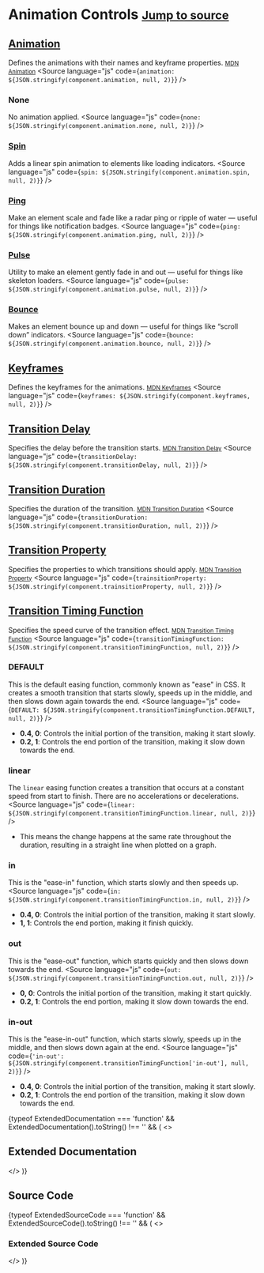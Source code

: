 
<Meta title="Tailwind/Theme/Animation" />

# Animation Controls <small className='text-xs'>[Jump to source](#source-code)</small>

## [Animation](https://tailwindcss.com/docs/animation)
Defines the animations with their names and keyframe properties. <small>[MDN Animation](https://developer.mozilla.org/en-US/docs/Web/CSS/animation)</small>
<Source language="js" code={`animation: ${JSON.stringify(component.animation, null, 2)}`} />

### None
No animation applied.
<Source language="js" code={`none: ${JSON.stringify(component.animation.none, null, 2)}`} />

### [Spin](https://tailwindcss.com/docs/animation#spin)
Adds a linear spin animation to elements like loading indicators.
<Source language="js" code={`spin: ${JSON.stringify(component.animation.spin, null, 2)}`} />

### [Ping](https://tailwindcss.com/docs/animation#ping)
Make an element scale and fade like a radar ping or ripple of water — useful for things like notification badges.
<Source language="js" code={`ping: ${JSON.stringify(component.animation.ping, null, 2)}`} />

### [Pulse](https://tailwindcss.com/docs/animation#pulse)
Utility to make an element gently fade in and out — useful for things like skeleton loaders.
<Source language="js" code={`pulse: ${JSON.stringify(component.animation.pulse, null, 2)}`} />

### [Bounce](https://tailwindcss.com/docs/animation#bounce)
Makes an element bounce up and down — useful for things like “scroll down” indicators.
<Source language="js" code={`bounce: ${JSON.stringify(component.animation.bounce, null, 2)}`} />

## [Keyframes](https://tailwindcss.com/docs/keyframes)
Defines the keyframes for the animations. <small>[MDN Keyframes](https://developer.mozilla.org/en-US/docs/Web/CSS/@keyframes)</small>
<Source language="js" code={`keyframes: ${JSON.stringify(component.keyframes, null, 2)}`} />

## [Transition Delay](https://tailwindcss.com/docs/transition-delay)
Specifies the delay before the transition starts. <small>[MDN Transition Delay](https://developer.mozilla.org/en-US/docs/Web/CSS/transition-delay)</small>
<Source language="js" code={`transitionDelay: ${JSON.stringify(component.transitionDelay, null, 2)}`} />

## [Transition Duration](https://tailwindcss.com/docs/transition-duration)
Specifies the duration of the transition. <small>[MDN Transition Duration](https://developer.mozilla.org/en-US/docs/Web/CSS/transition-duration)</small>
<Source language="js" code={`transitionDuration: ${JSON.stringify(component.transitionDuration, null, 2)}`} />

## [Transition Property](https://tailwindcss.com/docs/transition-property)
Specifies the properties to which transitions should apply. <small>[MDN Transition Property](https://developer.mozilla.org/en-US/docs/Web/CSS/transition-property)</small>
<Source language="js" code={`trainsitionProperty: ${JSON.stringify(component.trainsitionProperty, null, 2)}`} />

## [Transition Timing Function](https://tailwindcss.com/docs/transition-timing-function)
Specifies the speed curve of the transition effect. <small>[MDN Transition Timing Function](https://developer.mozilla.org/en-US/docs/Web/CSS/transition-timing-function)</small>
<Source language="js" code={`transitionTimingFunction: ${JSON.stringify(component.transitionTimingFunction, null, 2)}`} />

### DEFAULT
This is the default easing function, commonly known as "ease" in CSS. It creates a smooth transition that starts slowly, speeds up in the middle, and then slows down again towards the end.
<Source language="js" code={`DEFAULT: ${JSON.stringify(component.transitionTimingFunction.DEFAULT, null, 2)}`} />
- **0.4, 0**: Controls the initial portion of the transition, making it start slowly.
- **0.2, 1**: Controls the end portion of the transition, making it slow down towards the end.

### linear
The `linear` easing function creates a transition that occurs at a constant speed from start to finish. There are no accelerations or decelerations.
<Source language="js" code={`linear: ${JSON.stringify(component.transitionTimingFunction.linear, null, 2)}`} />
- This means the change happens at the same rate throughout the duration, resulting in a straight line when plotted on a graph.

### in
This is the "ease-in" function, which starts slowly and then speeds up.
<Source language="js" code={`in: ${JSON.stringify(component.transitionTimingFunction.in, null, 2)}`} />
- **0.4, 0**: Controls the initial portion of the transition, making it start slowly.
- **1, 1**: Controls the end portion, making it finish quickly.

### out
This is the "ease-out" function, which starts quickly and then slows down towards the end.
<Source language="js" code={`out: ${JSON.stringify(component.transitionTimingFunction.out, null, 2)}`} />
- **0, 0**: Controls the initial portion of the transition, making it start quickly.
- **0.2, 1**: Controls the end portion, making it slow down towards the end.

### in-out
This is the "ease-in-out" function, which starts slowly, speeds up in the middle, and then slows down again at the end.
<Source language="js" code={`'in-out': ${JSON.stringify(component.transitionTimingFunction['in-out'], null, 2)}`} />
- **0.4, 0**: Controls the initial portion of the transition, making it start slowly.
- **0.2, 1**: Controls the end portion of the transition, making it slow down towards the end.


{typeof ExtendedDocumentation === 'function' && ExtendedDocumentation().toString() !== '' && (
  <>
    <h2>Extended Documentation</h2>
    <ExtendedDocumentation />
  </>
)}

## Source Code
<Source language="js" code={componentRaw} />

{typeof ExtendedSourceCode === 'function' && ExtendedSourceCode().toString() !== '' && (
  <>
    <h3>Extended Source Code</h3>
    <ExtendedSourceCode />
  </>
)}




